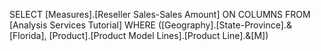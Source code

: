 SELECT [Measures].[Reseller Sales-Sales Amount] ON COLUMNS
FROM [Analysis Services Tutorial]
WHERE ([Geography].[State-Province].&[Florida], [Product].[Product Model Lines].[Product Line].&[M])